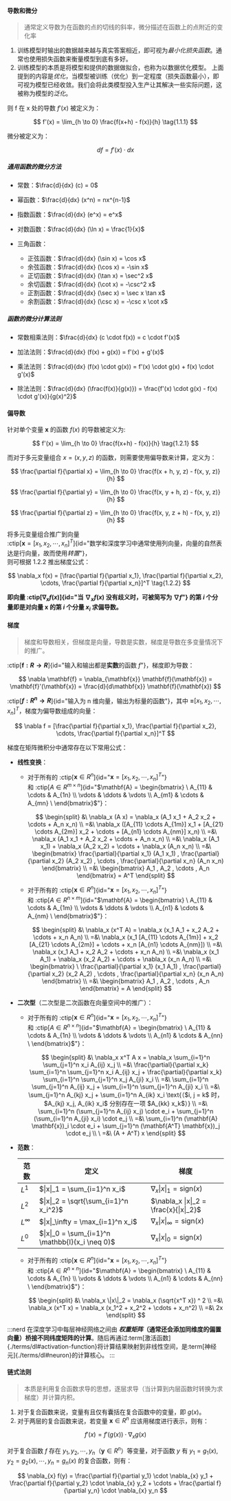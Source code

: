 
#### 导数和微分

> 通常定义导数为在函数的点的切线的斜率，微分描述在函数上的点附近的变化率

1. 训练模型时输出的数据越来越与真实答案相近，即可视为*最小化损失函数*。通常也使用损失函数来衡量模型到底有多好。
2. 训练模型的本质是将模型和提供的数据做拟合，也称为以数据优化模型。
   上面提到的内容是*优化*，当模型被训练（优化）到一定程度（损失函数最小），即可视为模型已经收敛。我们会将此类模型投入生产让其解决一些实际问题，这被称为模型的*泛化*。

则 f 在 x 处的导数 $f'(x)$ 被定义为：

$$
f'(x) = \lim_{h \to 0} \frac{f(x+h) - f(x)}{h} \tag{1.1.1}
$$

微分被定义为：

$$
df = f'(x) \cdot dx \tag{1.1.2}
$$

##### 通用函数的微分方法

- 常数：$\frac{d}{dx} (c) = 0$

- 幂函数：$\frac{d}{dx} (x^n) = nx^{n-1}$

- 指数函数：$\frac{d}{dx} (e^x) = e^x$

- 对数函数：$\frac{d}{dx} (\ln x) = \frac{1}{x}$

- 三角函数：
  - 正弦函数：$\frac{d}{dx} (\sin x) = \cos x$
  - 余弦函数：$\frac{d}{dx} (\cos x) = -\sin x$
  - 正切函数：$\frac{d}{dx} (\tan x) = \sec^2 x$
  - 余切函数：$\frac{d}{dx} (\cot x) = -\csc^2 x$
  - 正割函数：$\frac{d}{dx} (\sec x) = \sec x \tan x$
  - 余割函数：$\frac{d}{dx} (\csc x) = -\csc x \cot x$

##### 函数的微分计算法则

- 常数相乘法则：$\frac{d}{dx} (c \cdot f(x)) = c \cdot f'(x)$

- 加法法则：$\frac{d}{dx} (f(x) + g(x)) = f'(x) + g'(x)$

- 乘法法则：$\frac{d}{dx} (f(x) \cdot g(x)) = f'(x) \cdot g(x) + f(x) \cdot g'(x)$

- 除法法则：$\frac{d}{dx} (\frac{f(x)}{g(x)}) = \frac{f'(x) \cdot g(x) - f(x) \cdot g'(x)}{g(x)^2}$

#### 偏导数

针对单个变量 $\mathbf{x}$ 的函数 $f(x)$ 的导数被定义为:

$$
f'(x) = \lim_{h \to 0} \frac{f(x+h) - f(x)}{h} \tag{1.2.1}
$$

而对于多元变量组合 $x=(x, y, z)$ 的函数，则需要使用偏导数来计算，定义为：

$$
\frac{\partial f}{\partial x} = \lim_{h \to 0}
\frac{f(x + h, y, z) - f(x, y, z)}{h}
$$

$$
\frac{\partial f}{\partial y} = \lim_{h \to 0}
\frac{f(x, y + h, z) - f(x, y, z)}{h}
$$

$$
\frac{\partial f}{\partial z} = \lim_{h \to 0}
\frac{f(x, y, z + h) - f(x, y, z)}{h}
$$

将多元变量组合推广到向量 \
:ctip[$\mathbf{x} = [x_1, x_2, \cdots, x_n]^T$]{id="数学和深度学习中通常使用列向量，向量的自然表达是行向量，故而使用*转置*"}，\
则可根据 $1.2.2$ 推出梯度公式：

$$
\nabla_x f(x) = [\frac{\partial f}{\partial x_1},
\frac{\partial f}{\partial x_2}, \cdots, \frac{\partial f}{\partial x_n}]^T \tag{1.2.2}
$$

**即向量 :ctip[$\nabla_x f(x)$]{id="当 $\nabla_x f(x)$ 没有歧义时，可被简写为 $\nabla f$"} 的第 $i$ 个分量即是对向量 $\mathbf{x}$ 的第 $i$ 个分量 $x_i$ 求偏导数。**

#### 梯度

> 梯度和导数相关，但梯度是向量，导数是实数，梯度是导数在多变量情况下的推广。

:ctip[**$\mathbf{f}: R \to R$**]{id="输入和输出都是**实数**的函数 $f$"}，梯度即为导数：

$$
\nabla \mathbf{f} = \nabla_{\mathbf{x}} \mathbf{f}(\mathbf{x}) = \mathbf{f}'(\mathbf{x}) = \frac{d}{d\mathbf{x}} \mathbf{f}(\mathbf{x})
$$

:ctip[**$f: R^n \to R$**]{id="输入为 n 维向量，输出为标量的函数"}，其中 $\mathbf = [x_1, x_2, \cdots, x_n]^T$，梯度为偏导数组成的向量：

$$
\nabla f = [\frac{\partial f}{\partial x_1}, \frac{\partial f}{\partial x_2}, \cdots, \frac{\partial f}{\partial x_n}]^T
$$

梯度在矩阵微积分中通常存在以下常用公式：

- **线性变换**：

  - 对于所有的 :ctip[$\mathbf{x} \in R^n$]{id="$\mathbf{x} = [x_1, x_2, \cdots, x_n]^T$"} \
     和 :ctip[$A \in R^{m \times n}$]{id="$\mathbf{A} = \begin{bmatrix} \
A_{11} & \cdots & A_{1n} \\ \vdots & \ddots & \vdots \\ A_{m1} & \cdots & A_{mn} \
\end{bmatrix}$"}：

    <Collapse label="$$
  \nabla_x (A x) = A^T
  $$">

      $$
      \begin{split}
      &\ \nabla_x (A x) = \nabla_x (A_1 x_1 + A_2 x_2 + \cdots + A_n x_n) \\
      =&\ \nabla_x ([A_{11} \cdots A_{1m}] x_1 + [A_{21} \cdots A_{2m}] x_2 + \cdots + [A_{n1} \cdots A_{nm}] x_n) \\
      =&\ \nabla_x (A_1 x_1 + A_2 x_2 + \cdots + A_n x_n) \\
      =&\ \nabla_x (A_1 x_1) + \nabla_x (A_2 x_2) + \cdots + \nabla_x (A_n x_n) \\
      =&\ \begin{bmatrix}
      \frac{\partial}{\partial x_1} (A_1 x_1) , \frac{\partial}{\partial x_2} (A_2 x_2) , \cdots , \frac{\partial}{\partial x_n} (A_n x_n)
      \end{bmatrix} \\
      =&\ \begin{bmatrix}
      A_1 , A_2 , \cdots , A_n
      \end{bmatrix} = A^T
      \end{split}
      $$

    </Collapse>

  - 对于所有的 :ctip[$\mathbf{x} \in R^n$]{id="$\mathbf{x} = [x_1, x_2, \cdots, x_n]^T$"} \
     和 :ctip[$A \in R^{n \times m}$]{id="$\mathbf{A} = \begin{bmatrix} \
A_{11} & \cdots & A_{1m} \\ \vdots & \ddots & \vdots \\ A_{n1} & \cdots & A_{nm} \
\end{bmatrix}$"}：

    <Collapse label="$$
    \nabla_x (x^T A) = A
    $$">

    $$
    \begin{split}
    &\ \nabla_x (x^T A) = \nabla_x (x_1 A_1 + x_2 A_2 + \cdots + x_n A_n) \\
    =&\ \nabla_x (x_1 [A_{11} \cdots A_{1m}] + x_2 [A_{21} \cdots A_{2m}] + \cdots + x_n [A_{n1} \cdots A_{nm}]) \\
    =&\ \nabla_x (x_1 A_1 + x_2 A_2 + \cdots + x_n A_n) \\
    =&\ \nabla_x (x_1 A_1) + \nabla_x (x_2 A_2) + \cdots + \nabla_x (x_n A_n) \\
    =&\ \begin{bmatrix} \
    \frac{\partial}{\partial x_1} (x_1 A_1) , \frac{\partial}{\partial x_2} (x_2 A_2) , \cdots , \frac{\partial}{\partial x_n} (x_n A_n)
    \end{bmatrix} \\
    =&\ \begin{bmatrix}
    A_1 , A_2 , \cdots , A_n
    \end{bmatrix} = A
    \end{split}
    $$

    </Collapse>

- **二次型**（二次型是二次函数在向量空间中的推广）：

  - 对于所有的 :ctip[$\mathbf{x} \in R^n$]{id="$\mathbf{x} = [x_1, x_2, \cdots, x_n]^T$"} \
     和 :ctip[$A \in R^{n \times n}$]{id="$\mathbf{A} = \begin{bmatrix} \
A_{11} & \cdots & A_{1n} \\ \vdots & \ddots & \vdots \\ A_{n1} & \cdots & A_{nn} \
\end{bmatrix}$"}：

    <Collapse label="$$
    \nabla_x x^T A x = (A + A^T) x
    $$">

    $$
    \begin{split}
    &\ \nabla_x x^T A x = \nabla_x \sum_{i=1}^n \sum_{j=1}^n x_i A_{ij} x_j \\
    =&\ \frac{\partial}{\partial x_k} \sum_{i=1}^n \sum_{j=1}^n x_i A_{ij} x_j + \frac{\partial}{\partial x_k} \sum_{i=1}^n \sum_{j=1}^n x_j A_{ji} x_i \\
    =&\ \sum_{i=1}^n \sum_{j=1}^n A_{ij} x_j + \sum_{i=1}^n \sum_{j=1}^n A_{ji} x_i \\
    =&\ \sum_{j=1}^n A_{kj} x_j + \sum_{i=1}^n A_{ik} x_i \text{（$i, j = k$ 时，$A_{kj} x_j, A_{ik} x_i$ 分别存在一项 $A_{kk} x_k$）} \\
    =&\ \sum_{i=1}^n (\sum_{j=1}^n A_{ij} x_j) \cdot e_i + \sum_{j=1}^n (\sum_{i=1}^n A_{ji} x_i) \cdot e_j \\
    =&\ \sum_{i=1}^n (\mathbf{A} \mathbf{x})_i \cdot e_i + \sum_{j=1}^n (\mathbf{A^T} \mathbf{x})_j \cdot e_j \\ \
    =&\ (A + A^T) x
    \end{split}
    $$

    </Collapse>

- **范数**：

  | 范数       | 定义                                            | 梯度                                     |
  | ---------- | ----------------------------------------------- | ---------------------------------------- |
  | $L^1$      | $\|x\|_1 = \sum_{i=1}^n x_i$                    | $\nabla_x \|x\|_1 = \text{sign}(x)$      |
  | $L^2$      | $\|x\|_2 = \sqrt{\sum_{i=1}^n x_i^2}$           | $\nabla_x \|x\|_2 = \frac{x}{\|x\|_2}$   |
  | $L^\infty$ | $\|x\|_\infty = \max_{i=1}^n x_i$               | $\nabla_x \|x\|_\infty = \text{sign}(x)$ |
  | $L^0$      | $\|x\|_0 = \sum_{i=1}^n \mathbb{I}(x_i \neq 0)$ | $\nabla_x \|x\|_0 = \text{sign}(x)$      |

  - 对于所有的 :ctip[$\mathbf{x} \in R^n$]{id="$\mathbf{x} = [x_1, x_2, \cdots, x_n]^T$"} \
     和 :ctip[$A \in R^{n \times n}$]{id="$\mathbf{A} = \begin{bmatrix} \
A_{11} & \cdots & A_{1n} \\ \vdots & \ddots & \vdots \\ A_{n1} & \cdots & A_{nn} \
\end{bmatrix}$"}：

    <Collapse label="$$
    \nabla_x \|x\|_2^2 = \nabla_x (x^T x) = 2x
    $$">

    $$
    \begin{split}
    &\ \nabla_x \|x\|_2 = \nabla_x (\sqrt{x^T x}) ^ 2 \\
    =&\ \nabla_x (x^T x) = \nabla_x (x_1^2 + x_2^2 + \cdots + x_n^2) \\
    =&\ 2x
    \end{split}
    $$
    
    </Collapse>

:::nerd
在深度学习中每层神经网络之间由 **_权重矩阵_（通常还会添加同维度的偏置向量）桥接不同纬度矩阵的计算**。随后再通过:term[激活函数]{./terms/dl#activation-function}将计算结果映射到非线性空间，是:term[神经元]{./terms/dl#neuron}的计算核心。
:::

#### 链式法则

> 本质是利用复合函数求导的思想，逐层求导（当计算到内层函数时转换为求梯度）并计算内积。

1. 对于复合函数来说，变量有且仅有囊括在复合函数中的变量，即 $g(x)$。
2. 对于两层的复合函数来说，若变量 $\mathbf{x} \in R^n$ 应该用梯度进行表示，则有：

$$
f'(x) = f'(g(x)) \cdot \nabla_{x} g(x)
$$

对于复合函数 $f$ 存在 $y_1, y_2, \cdots, y_n$（$\mathbf{y} \in R^n$）等变量，对于函数 $y$ 有 $y_1 = g_1(x), y_2 = g_2(x), \cdots, y_n = g_n(x)$ 的复合函数，则有：

$$
\nabla_{x} f(y) = \frac{\partial f}{\partial y_1} \cdot \nabla_{x} y_1 + \frac{\partial f}{\partial y_2} \cdot \nabla_{x} y_2 + \cdots + \frac{\partial f}{\partial y_n} \cdot \nabla_{x} y_n
$$
